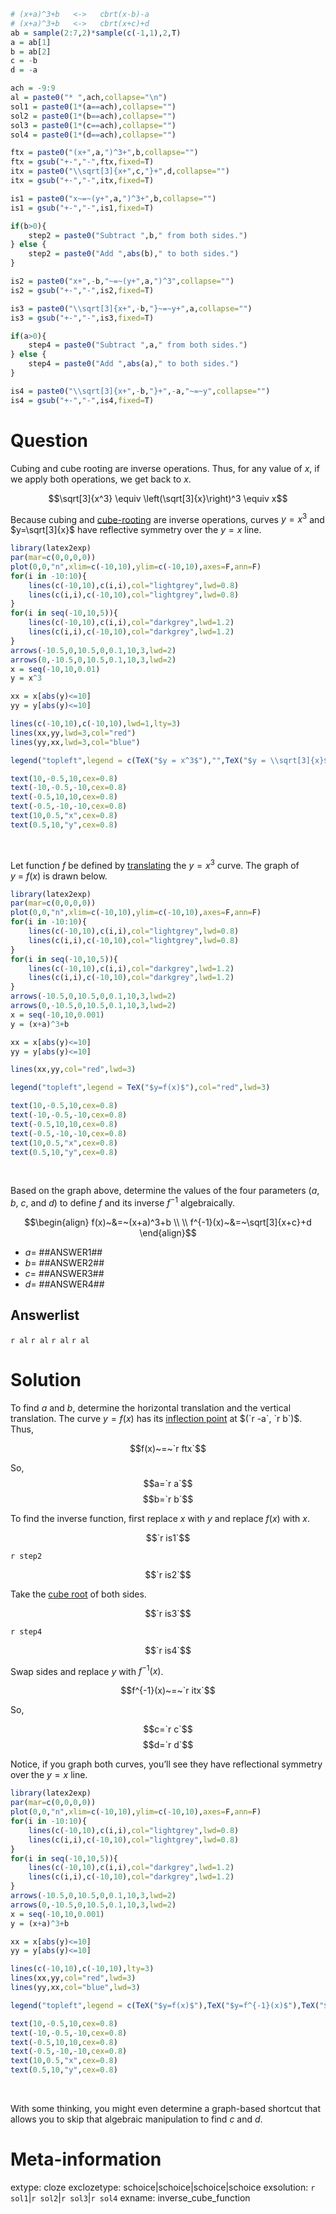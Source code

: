 ```r
# (x+a)^3+b   <->   cbrt(x-b)-a
# (x+a)^3+b   <->   cbrt(x+c)+d
ab = sample(2:7,2)*sample(c(-1,1),2,T)
a = ab[1]
b = ab[2]
c = -b
d = -a

ach = -9:9
al = paste0("* ",ach,collapse="\n")
sol1 = paste0(1*(a==ach),collapse="")
sol2 = paste0(1*(b==ach),collapse="")
sol3 = paste0(1*(c==ach),collapse="")
sol4 = paste0(1*(d==ach),collapse="")

ftx = paste0("(x+",a,")^3+",b,collapse="")
ftx = gsub("+-","-",ftx,fixed=T)
itx = paste0("\\sqrt[3]{x+",c,"}+",d,collapse="")
itx = gsub("+-","-",itx,fixed=T)

is1 = paste0("x~=~(y+",a,")^3+",b,collapse="")
is1 = gsub("+-","-",is1,fixed=T)

if(b>0){
    step2 = paste0("Subtract ",b," from both sides.")
} else {
    step2 = paste0("Add ",abs(b)," to both sides.")
}

is2 = paste0("x+",-b,"~=~(y+",a,")^3",collapse="")
is2 = gsub("+-","-",is2,fixed=T)

is3 = paste0("\\sqrt[3]{x+",-b,"}~=~y+",a,collapse="")
is3 = gsub("+-","-",is3,fixed=T)

if(a>0){
    step4 = paste0("Subtract ",a," from both sides.")
} else {
    step4 = paste0("Add ",abs(a)," to both sides.")
}

is4 = paste0("\\sqrt[3]{x+",-b,"}+",-a,"~=~y",collapse="")
is4 = gsub("+-","-",is4,fixed=T)

```



Question
========

Cubing and cube rooting are inverse operations. Thus, for any value of $x$, if we apply both operations, we get back to $x$.

$$\sqrt[3]{x^3} \equiv \left(\sqrt[3]{x}\right)^3 \equiv  x$$

Because cubing and [cube-rooting](https://en.wikipedia.org/wiki/Cube_root) are inverse operations, curves $y=x^3$ and $y=\sqrt[3]{x}$ have reflective symmetry over the $y=x$ line.

```r
library(latex2exp)
par(mar=c(0,0,0,0))
plot(0,0,"n",xlim=c(-10,10),ylim=c(-10,10),axes=F,ann=F)
for(i in -10:10){
    lines(c(-10,10),c(i,i),col="lightgrey",lwd=0.8)
    lines(c(i,i),c(-10,10),col="lightgrey",lwd=0.8)
}
for(i in seq(-10,10,5)){
    lines(c(-10,10),c(i,i),col="darkgrey",lwd=1.2)
    lines(c(i,i),c(-10,10),col="darkgrey",lwd=1.2)
}
arrows(-10.5,0,10.5,0,0.1,10,3,lwd=2)
arrows(0,-10.5,0,10.5,0.1,10,3,lwd=2)
x = seq(-10,10,0.01)
y = x^3

xx = x[abs(y)<=10]
yy = y[abs(y)<=10]

lines(c(-10,10),c(-10,10),lwd=1,lty=3)
lines(xx,yy,lwd=3,col="red")
lines(yy,xx,lwd=3,col="blue")

legend("topleft",legend = c(TeX("$y = x^3$"),"",TeX("$y = \\sqrt[3]{x}$"),"",TeX("$y=x$")),col=c("red","white","blue","white","black"),lwd=c(3,0,3,0,1),lty=c(1,1,1,1,3))

text(10,-0.5,10,cex=0.8)
text(-10,-0.5,-10,cex=0.8)
text(-0.5,10,10,cex=0.8)
text(-0.5,-10,-10,cex=0.8)
text(10,0.5,"x",cex=0.8)
text(0.5,10,"y",cex=0.8)
```
\

Let function $f$ be defined by [translating](https://en.wikipedia.org/wiki/Translation_(geometry)#Translations_of_a_graph) the $y=x^3$ curve. The graph of $y~=~f(x)$ is drawn below.

```r
library(latex2exp)
par(mar=c(0,0,0,0))
plot(0,0,"n",xlim=c(-10,10),ylim=c(-10,10),axes=F,ann=F)
for(i in -10:10){
    lines(c(-10,10),c(i,i),col="lightgrey",lwd=0.8)
    lines(c(i,i),c(-10,10),col="lightgrey",lwd=0.8)
}
for(i in seq(-10,10,5)){
    lines(c(-10,10),c(i,i),col="darkgrey",lwd=1.2)
    lines(c(i,i),c(-10,10),col="darkgrey",lwd=1.2)
}
arrows(-10.5,0,10.5,0,0.1,10,3,lwd=2)
arrows(0,-10.5,0,10.5,0.1,10,3,lwd=2)
x = seq(-10,10,0.001)
y = (x+a)^3+b

xx = x[abs(y)<=10]
yy = y[abs(y)<=10]

lines(xx,yy,col="red",lwd=3)

legend("topleft",legend = TeX("$y=f(x)$"),col="red",lwd=3)

text(10,-0.5,10,cex=0.8)
text(-10,-0.5,-10,cex=0.8)
text(-0.5,10,10,cex=0.8)
text(-0.5,-10,-10,cex=0.8)
text(10,0.5,"x",cex=0.8)
text(0.5,10,"y",cex=0.8)
```
\

Based on the graph above, determine the values of the four parameters ($a$, $b$, $c$, and $d$) to define $f$ and its inverse $f^{-1}$ algebraically.

$$\begin{align}
f(x)~&=~(x+a)^3+b \\ \\
f^{-1}(x)~&=~\sqrt[3]{x+c}+d
\end{align}$$

* $a=$ ##ANSWER1##
* $b=$ ##ANSWER2##
* $c=$ ##ANSWER3##
* $d=$ ##ANSWER4##

Answerlist
--------

`r al`
`r al`
`r al`
`r al`


Solution
========

To find $a$ and $b$, determine the horizontal translation and the vertical translation. The curve $y=f(x)$ has its [inflection point](https://en.wikipedia.org/wiki/Inflection_point) at $(`r -a`, `r b`)$. Thus,

$$f(x)~=~`r ftx`$$

So,
$$a=`r a`$$
$$b=`r b`$$

To find the inverse function, first replace $x$ with $y$ and replace $f(x)$ with $x$.

$$`r is1`$$

`r step2`

$$`r is2`$$

Take the [cube root](https://en.wikipedia.org/wiki/Cube_root) of both sides.

$$`r is3`$$

`r step4`

$$`r is4`$$

Swap sides and replace $y$ with $f^{-1}(x)$.

$$f^{-1}(x)~=~`r itx`$$

So,

$$c=`r c`$$
$$d=`r d`$$


Notice, if you graph both curves, you'll see they have reflectional symmetry over the $y=x$ line.

```r
library(latex2exp)
par(mar=c(0,0,0,0))
plot(0,0,"n",xlim=c(-10,10),ylim=c(-10,10),axes=F,ann=F)
for(i in -10:10){
    lines(c(-10,10),c(i,i),col="lightgrey",lwd=0.8)
    lines(c(i,i),c(-10,10),col="lightgrey",lwd=0.8)
}
for(i in seq(-10,10,5)){
    lines(c(-10,10),c(i,i),col="darkgrey",lwd=1.2)
    lines(c(i,i),c(-10,10),col="darkgrey",lwd=1.2)
}
arrows(-10.5,0,10.5,0,0.1,10,3,lwd=2)
arrows(0,-10.5,0,10.5,0.1,10,3,lwd=2)
x = seq(-10,10,0.001)
y = (x+a)^3+b

xx = x[abs(y)<=10]
yy = y[abs(y)<=10]

lines(c(-10,10),c(-10,10),lty=3)
lines(xx,yy,col="red",lwd=3)
lines(yy,xx,col="blue",lwd=3)

legend("topleft",legend = c(TeX("$y=f(x)$"),TeX("$y=f^{-1}(x)$"),TeX("$y=x$")),col=c("red","blue","black"),lwd=c(3,3,1),lty=c(1,1,3))

text(10,-0.5,10,cex=0.8)
text(-10,-0.5,-10,cex=0.8)
text(-0.5,10,10,cex=0.8)
text(-0.5,-10,-10,cex=0.8)
text(10,0.5,"x",cex=0.8)
text(0.5,10,"y",cex=0.8)
```
\

With some thinking, you might even determine a graph-based shortcut that allows you to skip that algebraic manipulation to find $c$ and $d$.


Meta-information
============
extype: cloze
exclozetype: schoice|schoice|schoice|schoice
exsolution: `r sol1`|`r sol2`|`r sol3`|`r sol4`
exname: inverse_cube_function